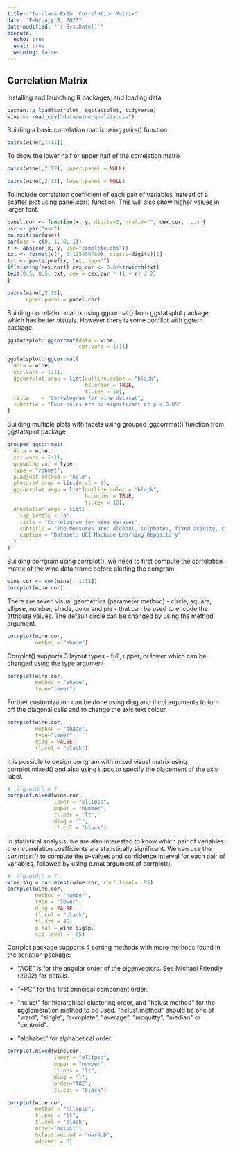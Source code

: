 ```yaml
---
title: "In-class Ex5b: Correlation Matrix"
date: "February 8, 2023"
date-modified: "`r Sys.Date()`"
execute:
  echo: true
  eval: true
  warning: false
---
```


## **Correlation Matrix** 

Installing and launching R packages, and loading data

```r
pacman::p_load(corrplot, ggstatsplot, tidyverse)
wine <- read_csv("data/wine_quality.csv")
```

Building a basic correlation matrix using pairs() function

```r
pairs(wine[,1:11])
```

To show the lower half or upper half of the correlation matrix

```r
pairs(wine[,2:12], upper.panel = NULL)
```

```r
pairs(wine[,2:12], lower.panel = NULL)
```

To include correlation coefficient of each pair of variables instead of a scatter plot using panel.cor() function. This will also show higher values in larger font.

```r
panel.cor <- function(x, y, digits=2, prefix="", cex.cor, ...) {
usr <- par("usr")
on.exit(par(usr))
par(usr = c(0, 1, 0, 1))
r <- abs(cor(x, y, use="complete.obs"))
txt <- format(c(r, 0.123456789), digits=digits)[1]
txt <- paste(prefix, txt, sep="")
if(missing(cex.cor)) cex.cor <- 0.8/strwidth(txt)
text(0.5, 0.5, txt, cex = cex.cor * (1 + r) / 2)
}

pairs(wine[,2:12], 
      upper.panel = panel.cor)
```

Building correlation matrix using ggcormat() from ggstatsplot package which has better visuals. However there is some conflict with ggtern package.

```r
ggstatsplot::ggcorrmat(data = wine,
                       cor.vars = 1:11)
```

```r
ggstatsplot::ggcorrmat(
  data = wine, 
  cor.vars = 1:11,
  ggcorrplot.args = list(outline.color = "black", 
                         hc.order = TRUE,
                         tl.cex = 10),
  title    = "Correlogram for wine dataset",
  subtitle = "Four pairs are no significant at p < 0.05"
)
```

Building multiple plots with facets using grouped_ggcorrmat() function from ggstatsplot package

```r
grouped_ggcorrmat(
  data = wine,
  cor.vars = 1:11,
  grouping.var = type,
  type = "robust",
  p.adjust.method = "holm",
  plotgrid.args = list(ncol = 2),
  ggcorrplot.args = list(outline.color = "black", 
                         hc.order = TRUE,
                         tl.cex = 10),
  annotation.args = list(
    tag_levels = "a",
    title = "Correlogram for wine dataset",
    subtitle = "The measures are: alcohol, sulphates, fixed acidity, citric acid, chlorides, residual sugar, density, free sulfur dioxide and volatile acidity",
    caption = "Dataset: UCI Machine Learning Repository"
  )
)
```

Building corrgram using corrplot(), we need to first compute the correlation matrix of the wine data frame before plotting the corrgram

```r
wine.cor <- cor(wine[, 1:11])
corrplot(wine.cor)
```

There are seven visual geometrics (parameter method) - circle, square, ellipse, number, shade, color and pie - that can be used to encode the attribute values. The default circle can be changed by using the method argument.

```r
corrplot(wine.cor, 
         method = "shade") 
```

Corrplot() supports 3 layout types - full, upper, or lower which can be changed using the type argument

```r
corrplot(wine.cor, 
         method = "shade", 
         type="lower")
```

Further customization can be done using diag and tl.col arguments to turn off the diagonal cells and to change the axis text colour.

```r
corrplot(wine.cor, 
         method = "shade", 
         type="lower",
         diag = FALSE,
         tl.col = "black")
```

It is possible to design corrgram with mixed visual matrix using corrplot.mixed() and also using tl.pos to specify the placement of the axis label.

```r
#| fig.width = 7
corrplot.mixed(wine.cor, 
               lower = "ellipse", 
               upper = "number",
               tl.pos = "lt",
               diag = "l",
               tl.col = "black")
```

In statistical analysis, we are also interested to know which pair of variables their correlation coefficients are statistically significant. We can use the *cor.mtest()* to compute the p-values and confidence interval for each pair of variables, followed by using p.mat argument of corrplot().

```r
#| fig.width = 7
wine.sig = cor.mtest(wine.cor, conf.level= .95)
corrplot(wine.cor,
         method = "number",
         type = "lower",
         diag = FALSE,
         tl.col = "black",
         tl.srt = 45,
         p.mat = wine.sig$p,
         sig.level = .05)
```

Corrplot package supports 4 sorting methods with more methods found in the seriation package:

-   \"AOE\" is for the angular order of the eigenvectors. See Michael Friendly (2002) for details.

-   \"FPC\" for the first principal component order.

-   \"hclust\" for hierarchical clustering order, and \"hclust.method\" for the agglomeration method to be used. \"hclust.method\" should be one of \"ward\", \"single\", \"complete\", \"average\", \"mcquitty\", \"median\" or \"centroid\".

-   \"alphabet\" for alphabetical order.

```r
corrplot.mixed(wine.cor, 
               lower = "ellipse", 
               upper = "number",
               tl.pos = "lt",
               diag = "l",
               order="AOE",
               tl.col = "black")
```

```r
corrplot(wine.cor, 
         method = "ellipse", 
         tl.pos = "lt",
         tl.col = "black",
         order="hclust",
         hclust.method = "ward.D",
         addrect = 3)
```
